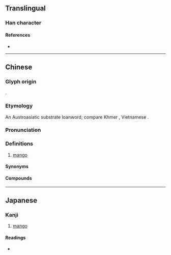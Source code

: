 {{character info/new}}
==Translingual==

===Han character===
{{Han char|rn=75|rad=木|as=13|sn=17|four=48982|canj=DTGO|ids=⿰木羨,⿰木羡}}

====References====
* {{Han ref|kx=0558.091|dkj=15707|hdz=21295.070|uh=6AA8|ud=27304|bh=ED42|bd=60738}}

----

==Chinese==
{{zh-forms|alt=榱}}

===Glyph origin===
{{Han compound|木|羨|ls=psc|c1=s|c2=p|t1=wood; tree}}.

===Etymology===
An Austroasiatic substrate loanword; compare Khmer {{m|km|ស្វាយ||mango}}, Vietnamese {{m|vi|xoài||mango}}.

===Pronunciation===
{{zh-pron
|m=shē
|c=ce1,se1
|h=pfs=sôn
|md=suông
|mn=xm,zz,kh,tp,tn,tc,sx,yl,km,hc:soāiⁿ/qz,mg:soān/lk:soǎiⁿ
|mn-t=suain7
|cat=n
}}

===Definitions===
{{zh-hanzi}}

# {{lb|zh|Hakka|Min}} [[mango]]

====Synonyms====
{{zh-dial|芒果}}

====Compounds====
{{zh-der|檨仔|番檨|香檨|肉檨|木檨|蘋果檨|生檨仔|檨仔青|土檨仔}}

----

==Japanese==

===Kanji===
{{ja-kanji|grade=|rs=木13}}

# [[mango]]

====Readings====
* {{ja-readings|on= [[しゃ]] (sha)|kun=[[あんら]] (anra), [[あんもら]] (anmora), [[あんまら]] (anmara), [[まんごう]] (mangō)}}